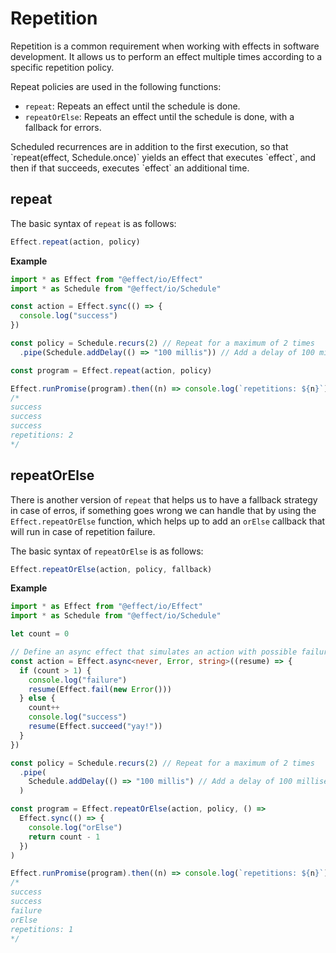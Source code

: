 
# Repetition

Repetition is a common requirement when working with effects in software development. It allows us to perform an effect multiple times according to a specific repetition policy.

Repeat policies are used in the following functions:

- `repeat`: Repeats an effect until the schedule is done.
- `repeatOrElse`: Repeats an effect until the schedule is done, with a fallback for errors.

<Warning>
  Scheduled recurrences are in addition to the first execution, so that
  `repeat(effect, Schedule.once)` yields an effect that executes `effect`, and
  then if that succeeds, executes `effect` an additional time.
</Warning>

## repeat

The basic syntax of `repeat` is as follows:

```ts
Effect.repeat(action, policy)
```

**Example**

```ts
import * as Effect from "@effect/io/Effect"
import * as Schedule from "@effect/io/Schedule"

const action = Effect.sync(() => {
  console.log("success")
})

const policy = Schedule.recurs(2) // Repeat for a maximum of 2 times
  .pipe(Schedule.addDelay(() => "100 millis")) // Add a delay of 100 milliseconds between repetitions

const program = Effect.repeat(action, policy)

Effect.runPromise(program).then((n) => console.log(`repetitions: ${n}`))
/*
success
success
success
repetitions: 2
*/
```

## repeatOrElse

There is another version of `repeat` that helps us to have a fallback strategy in case of erros,
if something goes wrong we can handle that by using the `Effect.repeatOrElse` function,
which helps up to add an `orElse` callback that will run in case of repetition failure.

The basic syntax of `repeatOrElse` is as follows:

```ts
Effect.repeatOrElse(action, policy, fallback)
```

**Example**

```ts
import * as Effect from "@effect/io/Effect"
import * as Schedule from "@effect/io/Schedule"

let count = 0

// Define an async effect that simulates an action with possible failures
const action = Effect.async<never, Error, string>((resume) => {
  if (count > 1) {
    console.log("failure")
    resume(Effect.fail(new Error()))
  } else {
    count++
    console.log("success")
    resume(Effect.succeed("yay!"))
  }
})

const policy = Schedule.recurs(2) // Repeat for a maximum of 2 times
  .pipe(
    Schedule.addDelay(() => "100 millis") // Add a delay of 100 milliseconds between repetitions
  )

const program = Effect.repeatOrElse(action, policy, () =>
  Effect.sync(() => {
    console.log("orElse")
    return count - 1
  })
)

Effect.runPromise(program).then((n) => console.log(`repetitions: ${n}`))
/*
success
success
failure
orElse
repetitions: 1
*/
```
